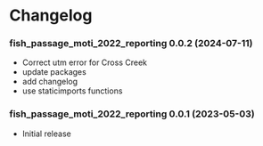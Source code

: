 # Changelog {-}

### fish_passage_moti_2022_reporting 0.0.2 (2024-07-11) {-}
- Correct utm error for Cross Creek
- update packages
- add changelog
- use staticimports functions 



### fish_passage_moti_2022_reporting 0.0.1 (2023-05-03) {-}
- Initial release




